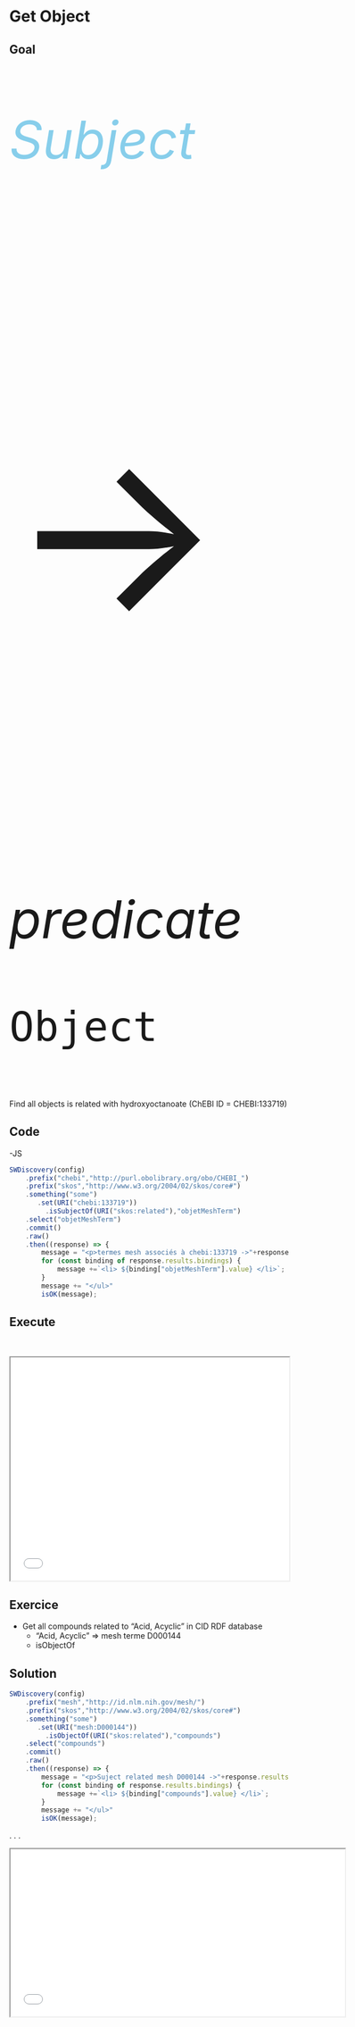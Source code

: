 # Get Object
## Goal

::: {.absolute left=0 top=200 width="50" height="250" style="font-size:70pt; color:#87CEEB; "}
*Subject*
:::
::: {.absolute left=350 top=0 width="500" height="250" style="font-size:300pt; "}
→
:::
::: {.absolute left=350 top=270 width="50" height="300" style="font-size:70pt; "}
*predicate*
:::
::: {.absolute left=750 top=200 width="50" height="250" style="font-size:65pt; "}
`Object`
:::

Find all objects is related with hydroxyoctanoate (ChEBI ID = CHEBI:133719)

## Code
-JS
```.js
SWDiscovery(config)
    .prefix("chebi","http://purl.obolibrary.org/obo/CHEBI_")
    .prefix("skos","http://www.w3.org/2004/02/skos/core#")
    .something("some")
       .set(URI("chebi:133719"))
         .isSubjectOf(URI("skos:related"),"objetMeshTerm")
    .select("objetMeshTerm")
    .commit()
    .raw()
    .then((response) => {
        message = "<p>termes mesh associés à chebi:133719 ->"+response.results.bindings.length + "</p><ul>" ;
        for (const binding of response.results.bindings) {
            message +=`<li> ${binding["objetMeshTerm"].value} </li>`;
        }
        message += "</ul>"
        isOK(message);
```

## Execute
<br>
```{=html}
<iframe 
   src="./samples/get_objects.html" 
   width="500"
   height="400">
</iframe>
```

## Exercice

* Get all compounds related to "Acid, Acyclic" in CID RDF database
    + "Acid, Acyclic" => mesh terme D000144
    + isObjectOf

## Solution
```.js
SWDiscovery(config)
    .prefix("mesh","http://id.nlm.nih.gov/mesh/")
    .prefix("skos","http://www.w3.org/2004/02/skos/core#")
    .something("some")
       .set(URI("mesh:D000144"))
         .isObjectOf(URI("skos:related"),"compounds")
    .select("compounds")
    .commit()
    .raw()
    .then((response) => {
        message = "<p>Suject related mesh D000144 ->"+response.results.bindings.length + "</p><ul>" ;
        for (const binding of response.results.bindings) {
            message +=`<li> ${binding["compounds"].value} </li>`;
        }
        message += "</ul>"
        isOK(message);
```
. . .

::: {.absolute right=0 top=200 style="background: white;"}
```{=html}
<iframe 
   src="./solutions/get_subjects.html" 
   width="600"
   height="300">
</iframe>
```
:::